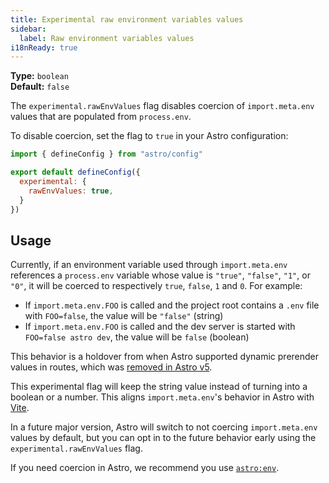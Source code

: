 ```yaml
---
title: Experimental raw environment variables values
sidebar:
  label: Raw environment variables values
i18nReady: true
---
```



<p>

**Type:** `boolean`<br />
**Default:** `false`<br />
<Since v="5.12.0" />
</p>

The `experimental.rawEnvValues` flag disables coercion of `import.meta.env` values that are populated from `process.env`.

To disable coercion, set the flag to `true` in your Astro configuration:

```js title="astro.config.mjs" ins={4-6}
import { defineConfig } from "astro/config"

export default defineConfig({
  experimental: {
    rawEnvValues: true,
  }
})
```

## Usage

Currently, if an environment variable used through `import.meta.env` references a `process.env` variable whose value is `"true"`, `"false"`, `"1"`, or `"0"`, it will be coerced to respectively `true`, `false`, `1` and `0`. For example:

- If `import.meta.env.FOO` is called and the project root contains a `.env` file with `FOO=false`, the value will be `"false"` (string)
- If `import.meta.env.FOO` is called and the dev server is started with `FOO=false astro dev`, the value will be `false` (boolean)

This behavior is a holdover from when Astro supported dynamic prerender values in routes, which was [removed in Astro v5](/en/guides/upgrade-to/v5/#removed-support-for-dynamic-prerender-values-in-routes).


This experimental flag will keep the string value instead of turning into a boolean or a number. This aligns `import.meta.env`'s behavior in Astro with [Vite](https://vite.dev/guide/env-and-mode.html#env-variables).

In a future major version, Astro will switch to not coercing `import.meta.env` values by default, but you can opt in to the future behavior early using the `experimental.rawEnvValues` flag.

If you need coercion in Astro, we recommend you use [`astro:env`](/en/guides/environment-variables/).

